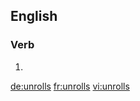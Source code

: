==English==

===Verb===
{{head|en|verb form}}

# {{en-third-person singular of|unroll}}

[[de:unrolls]]
[[fr:unrolls]]
[[vi:unrolls]]